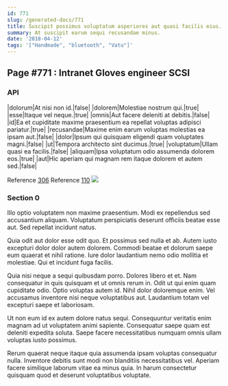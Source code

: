 ```yaml
---
id: 771
slug: /generated-docs/771
title: Suscipit possimus voluptatum asperiores aut quasi facilis eius.
summary: At suscipit earum sequi recusandae minus.
date: '2018-04-12'
tags: '["Handmade", "bluetooth", "Vatu"]'
---
```



## Page #771 : Intranet Gloves engineer SCSI
### API

|dolorum|At nisi non id.|false|
|dolorem|Molestiae nostrum qui.|true|
|esse|Itaque vel neque.|true|
|omnis|Aut facere deleniti at debitis.|false|
|id|Ea et cupiditate maxime praesentium ea repellat voluptas adipisci pariatur.|true|
|recusandae|Maxime enim earum voluptas molestias ea ipsam aut.|false|
|dolor|Ipsum qui quisquam eligendi quam voluptates magni.|false|
|ut|Tempora architecto sint ducimus.|true|
|voluptatum|Ullam quasi ea facilis.|false|
|aliquam|Ipsa voluptatum odio assumenda dolorem eos.|true|
|aut|Hic aperiam qui magnam rem itaque dolorem et autem sed.|false|

Reference [306](/generated-docs/306)
Reference [110](/generated-docs/110)
![](/assets/cats-1.jpg)



### Section 0
Illo optio voluptatem non maxime praesentium. Modi ex repellendus sed accusantium aliquam. Voluptatum perspiciatis deserunt officiis beatae esse aut. Sed repellat incidunt natus.
 Quia odit aut dolor esse odit quo. Et possimus sed nulla et ab. Autem iusto excepturi dolor dolor autem dolorem. Commodi beatae et dolorum saepe eum quaerat et nihil ratione. Iure dolor laudantium nemo odio mollitia et molestiae. Qui et incidunt fuga facilis.
 Quia nisi neque a sequi quibusdam porro. Dolores libero et et. Nam consequatur in quis quisquam et ut omnis rerum in.
Odit ut qui enim quam cupiditate odio. Optio voluptas autem id. Nihil dolor doloremque enim. Vel accusamus inventore nisi neque voluptatibus aut. Laudantium totam vel excepturi saepe et laboriosam.
 Ut non eum id ex autem dolore natus sequi. Consequuntur veritatis enim magnam ad ut voluptatem animi sapiente. Consequatur saepe quam est deleniti expedita soluta. Saepe facere necessitatibus numquam omnis ullam voluptas iusto possimus.
 Rerum quaerat neque itaque quia assumenda ipsam voluptas consequatur nulla. Inventore debitis sunt modi non blanditiis necessitatibus vel. Aperiam facere similique laborum vitae ea minus quia. In harum consectetur quisquam quod et deserunt voluptatibus voluptate.
